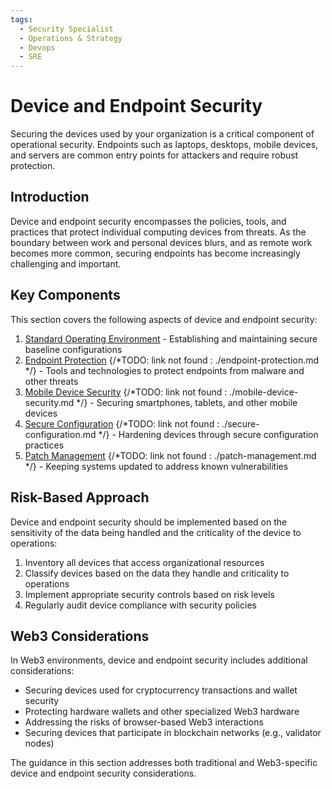 ```yaml
---
tags:
  - Security Specialist
  - Operations & Strategy
  - Devops
  - SRE
---
```



<TagProvider>
<TagFilter />

# Device and Endpoint Security

<TagList tags={frontmatter.tags} />
<AttributionList contributors={frontmatter.contributors} />

Securing the devices used by your organization is a critical component of operational security. Endpoints such as laptops, desktops, mobile devices, and servers are common entry points for attackers and require robust protection.

## Introduction

Device and endpoint security encompasses the policies, tools, and practices that protect individual computing devices from threats. As the boundary between work and personal devices blurs, and as remote work becomes more common, securing endpoints has become increasingly challenging and important.

## Key Components

This section covers the following aspects of device and endpoint security:

1. [Standard Operating Environment](/opsec/old/device-endpoint-security/standard-operating-environment) - Establishing and maintaining secure baseline configurations
2. [Endpoint Protection]() {/*TODO: link not found : ./endpoint-protection.md */} - Tools and technologies to protect endpoints from malware and other threats
3. [Mobile Device Security]() {/*TODO: link not found : ./mobile-device-security.md */} - Securing smartphones, tablets, and other mobile devices
4. [Secure Configuration]() {/*TODO: link not found : ./secure-configuration.md */} - Hardening devices through secure configuration practices
5. [Patch Management]() {/*TODO: link not found : ./patch-management.md */} - Keeping systems updated to address known vulnerabilities

## Risk-Based Approach

Device and endpoint security should be implemented based on the sensitivity of the data being handled and the criticality of the device to operations:

1. Inventory all devices that access organizational resources
2. Classify devices based on the data they handle and criticality to operations
3. Implement appropriate security controls based on risk levels
4. Regularly audit device compliance with security policies

## Web3 Considerations

In Web3 environments, device and endpoint security includes additional considerations:

- Securing devices used for cryptocurrency transactions and wallet security
- Protecting hardware wallets and other specialized Web3 hardware
- Addressing the risks of browser-based Web3 interactions
- Securing devices that participate in blockchain networks (e.g., validator nodes)

The guidance in this section addresses both traditional and Web3-specific device and endpoint security considerations.

</TagProvider>
